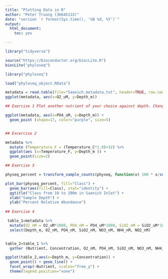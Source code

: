 ```yaml
---
title: "Plotting Data in R"
author: "Peter Truong (36645133)"
date: "version `r format(Sys.time(), '%B %d, %Y')`"
output:
  html_document:
    toc: yes

---
```


    





```r
library("tidyverse")

source("https://bioconductor.org/biocLite.R")
biocLite("phyloseq")

library("phyloseq")

load("phyloseq_object.RData")

metadata = read.table(file="Saanich.metadata.txt", header=TRUE, row.names=1, sep="\t")
ggplot(metadata, aes(x=O2_uM, y=Depth_m))

## Exercise 1 Plot another nutrient of your choice against depth. Change the points to be purple triangles. For a guide to R shapes

ggplot(metadata, aes(x=PO4_uM, y=Depth_m)) +
  geom_point (shape=17, color="purple", size=5)


## Excercise 2

metadata %>%
  mutate (Temperature_F = (Temperature_C*1.8)+32) %>% 
  ggplot(aes (x=Temperature_F, y=Depth_m )) +
  geom_point(size=2)

## Exercise 3

physeq_percent = transform_sample_counts(physeq, function(x) 100 * x/sum(x))    

plot_bar(physeq_percent, fill="Class") +
  geom_bar(aes(fill=Class), stat="identity") +
  ggtitle("Class from 10 to 200m in Saanich Inlet") +
  xlab("Sample Depth") +
  ylab("Percent Relative Abundance")
  
## Exercise 4

 table_1=metadata %>%
  mutate(O2_nM = O2_uM*1000, PO4_nM = PO4_uM*1000, SiO2_nM = SiO2_uM*1000, NO3_nM = NO3_uM*1000, NH4_nM = NH4_uM*1000, NO2_nM = NO2_uM*1000) %>% 
  select(Depth_m, O2_nM, PO4_nM, SiO2_nM, NO3_nM, NH4_nM, NO2_nM)


table_2=table_1 %>% 
  gather (Nutrient, Concentration, O2_nM, PO4_nM, SiO2_nM, NO3_nM, NH4_nM, NO2_nM)

ggplot(table_2,aes(x=Depth_m, y=Concentration)) +
  geom_point() + geom_line() +
  facet_wrap(~Nutrient, scales="free_y") +
  theme(legend.position="none")





```








